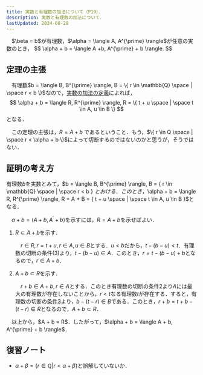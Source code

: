 ```yaml
---
title: 実数と有理数の加法について（P19）．
description: 実数と有理数の加法について．
lastUpdated: 2024-08-28
---
```


<Card title="定理">
　$\beta = b$が有理数，$\alpha = \langle A, A^{\prime} \rangle$が任意の実数のとき，
$$
\alpha + b = \langle A +b, A^{\prime} + b \rangle.
$$
</Card>

## 定理の主張
　有理数$b = \langle B, B^{\prime} \rangle, B = \{ r \in \mathbb{Q} \space | \space r < b \}$なので，[実数の加法の定義](/real_number/020_difinition_of_additive/)によれば，
$$
\alpha + b = \langle R, R^{\prime} \rangle,  R = \{ t + u \space | \space t \in A,  u \in B \}
$$
となる．

　この定理の主張は，$R = A + b$ であるということ．もう，$\{ r \in Q \space | \space r < \alpha + b \}$によって切断するのではないのかと思うが，そうではない．

## 証明の考え方
有理数$b$を実数とみて，$b = \langle B, B^{\prime} \rangle, B = \{ r \in \mathbb{Q} \space | \space r < b \} $とおける．このとき，$\alpha + b = \langle R, R^{\prime} \rangle, R = A + B = \{ t + u \space | \space t \in A, u \in B \}$となる．

　$\alpha + b = \langle A + b, A^{\prime} +b \rangle$を示すには，$R = A + b$を示せばよい．

<Steps>

1. $R \subset A + b$を示す．

    　$r \in R, r = t + u, r \in A, u \in B$とする．$u < b$だから，$t - ( b - u ) < t$．有理数の切断の条件(3)より，$t - ( b - u ) \in A$．このとき，$r = t - ( b - u ) + b$となるので，$r \in A + b$．

2. $A + b \subset R$を示す．

    　$r + b \in A + b, r \in A$とする．このとき有理数の切断の条件2より$A$には最大の有理数が存在しないことから，$r < t$なる有理数$t$が存在する．すると，有理数の切断の[条件3](/real_number/010_dedekind_cut/#1と同値な条件)より，$b - ( t - r ) \in B$である．このとき，$r + b = t + b - ( t - r ) \in R$となるので，$A + b \subset R$．

</Steps>
　以上から，$A + b = R$．したがって，$\alpha + b = \langle A + b, A^{\prime} + b \rangle$．

## 復習ノート
- $\alpha + \beta = \{ r \in \mathbb{Q} | r < \alpha + \beta \}$と誤解していないか．
